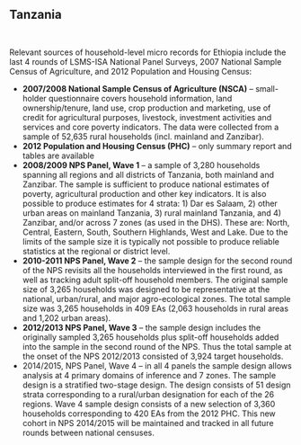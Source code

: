 ## Tanzania

```r


```

```r


```

Relevant sources of household-level micro records for Ethiopia include the last 4 rounds of LSMS-ISA National Panel Surveys, 2007 National Sample Census of Agriculture, and 2012 Population and Housing Census:

* **2007/2008 National Sample Census of Agriculture (NSCA)** -- small-holder questionnaire covers household information, land ownership/tenure, land use, crop production and marketing, use of credit for agricultural purposes, livestock, investment activities and services and core poverty indicators. The data were collected from a sample of 52,635 rural households (incl. mainland and Zanzibar).   
* **2012 Population and Housing Census (PHC)** -- only summary report and tables are available
* **2008/2009 NPS Panel, Wave 1** --  a sample of 3,280 households spanning all regions and all districts of Tanzania, both mainland and Zanzibar. The sample is sufficient to produce national estimates of poverty, agricultural production and other key indicators. It is also possible to produce estimates for 4 strata: 1) Dar es Salaam, 2) other urban areas on mainland Tanzania, 3) rural mainland Tanzania, and 4) Zanzibar, and/or across 7 zones (as used in the DHS). These are: North, Central, Eastern, South, Southern Highlands, West and Lake. Due to the limits of the sample size it is typically not possible to produce reliable statistics at the regional or district level.  
* **2010-2011 NPS Panel, Wave 2** -- the sample design for the second round of the NPS revisits all the households interviewed in the first round, as well as tracking adult split-off household members. The original sample size of 3,265 households was designed to be representative at the national, urban/rural, and major agro-ecological zones. The total sample size was 3,265 households in 409 EAs (2,063 households in rural areas and 1,202 urban areas).    
* **2012/2013 NPS Panel, Wave 3** -- the sample design includes the originally sampled 3,265 households plus split-off households added into the sample in the second round of the NPS. Thus the total sample at the onset of the NPS 2012/2013 consisted of 3,924 target households.  
* 2014/2015, NPS Panel, Wave 4 --  in all 4 panels the sample design allows analysis at 4 primary domains of inference and 7 zones. The sample design is a stratified two-stage design. The design consists of 51 design strata corresponding to a rural/urban designation for each of the 26 regions. Wave 4 sample design consists of a new selection of 3,360 households corresponding to 420 EAs from the 2012 PHC. This new cohort in NPS 2014/2015 will be maintained and tracked in all future rounds between national censuses.  


```r



```

